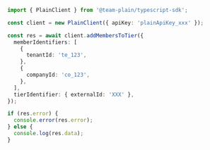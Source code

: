 ```ts
import { PlainClient } from '@team-plain/typescript-sdk';

const client = new PlainClient({ apiKey: 'plainApiKey_xxx' });

const res = await client.addMembersToTier({
  memberIdentifiers: [
    {
      tenantId: 'te_123',
    },
    {
      companyId: 'co_123',
    },
  ],
  tierIdentifier: { externalId: 'XXX' },
});

if (res.error) {
  console.error(res.error);
} else {
  console.log(res.data);
}
```
